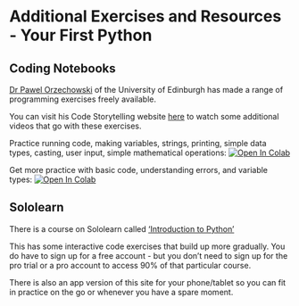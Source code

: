 # Additional Exercises and Resources - Your First Python

## Coding Notebooks

[Dr Pawel Orzechowski](https://github.com/drpawelo) of the University of Edinburgh has made a range of programming exercises freely available.

You can visit his Code Storytelling website [here](http://www.codestorytelling.com/) to watch some additional videos that go with these exercises.

Practice running code, making variables, strings, printing, simple data types, casting, user input, simple mathematical operations: <a target="_blank" href="https://colab.research.google.com/github/drpawelo/python-storytelling/blob/main/B01 Badge - Write code%2C Run code v1.5.ipynb">
  <img src="https://colab.research.google.com/assets/colab-badge.svg" alt="Open In Colab"/>
</a>


Get more practice with basic code, understanding errors, and variable types: <a target="_blank" href="https://colab.research.google.com/github/drpawelo/python-storytelling/blob/main/B03%20Badge%20-%20Debugging%20%2B%20Variable%20Types%20v1.5.ipynb">
  <img src="https://colab.research.google.com/assets/colab-badge.svg" alt="Open In Colab"/>
</a>

## Sololearn

There is a course on Sololearn called ['Introduction to Python'](https://www.sololearn.com/en/learn/courses/python-introduction)

This has some interactive code exercises that build up more gradually.
You do have to sign up for a free account - but you don't need to sign up for the pro trial or a pro account to access 90% of that particular course.

There is also an app version of this site for your phone/tablet so you can fit in practice on the go or whenever you have a spare moment.
